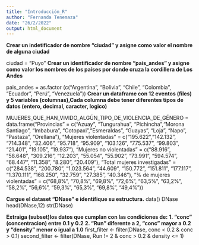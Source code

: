 ```yaml
---
title: "Introducción_R"
author: "Fernanda Tenemaza"
date: "26/2/2022"
output: html_document
---
```

**Crear un indetificador de nombre "ciudad" y asigne como valor el nombre de alguna ciudad**

  ciudad = "Puyo" 
**Crear un identificador de nombre "pais_andes" y asigne como valor los nombres de los países por donde cruza la cordillera de Los Andes**

pais_andes = as.factor (c("Argentina", "Bolivia", "Chile", "Colombia", "Ecuador", "Perú", "Venezuela"))
**Crear un dataframe con 12 eventos (files) y 5 variables (columnas),Cada columna debe tener diferentes tipos de datos (entero, decimal, caracter, logico)**

MUJERES_QUE_HAN_VIVIDO_ALGÚN_TIPO_DE_VIOLENCIA_DE_GÉNERO = data.frame("Provincias" = c("Azuay", "Tungurahua", "Pichincha","Morona Santiago", "Imbabura", "Cotopaxi","Esmeraldas", "Guayas", "Loja", "Napo", "Pastaza", "Orellana"),
                  "Mujeres violentadas" = c("195.622","142.132", "714.348", "32.406", "95.718", "95.909", "103.126", "775.537", "99.803", "21.401", "19.105", "19.937"), 
                  "Mujeres no violentadas" = c("88.916", "58.648", "309.216", "12.203", "55.054", "55.902", "73.991", "594.574", "68.447", "11.358", "8.280", "20.409"),
                  "Total mujeres investigadas" = c("284.538", "200.780", "1.023.564", "44.609", "150.772", "151.811", "177.117", "1.370.111", "168.250", "32.759", "27.385", "40.346"),
                  "% de mujeres violentadas" = c("68,8%", "70,8%", "69,8%", "72,6%", "63,5%", "63,2%", "58,2%", "56,6%", "59,3%", "65,3%", "69,8%", "49,4%"))
                  
**Cargue el dataset "DNase" e identifique su estructura.**
data()
DNase
head(DNase,12)
str(DNase)

**Extraiga (subset)los datos que cumplan con las condiciones de:**
**1. "conc" (concentracion) entre 0.1 y 0.2**
**2. "Run" diferente a 2, "conc" mayor a 0.2 y "density" menor o igual a 1.0**
first_filter <- filter(DNase, conc < 0.2 & conc > 0.1)
second_filter <- filter(DNase, Run != 2 & conc > 0.2 & density <= 1)